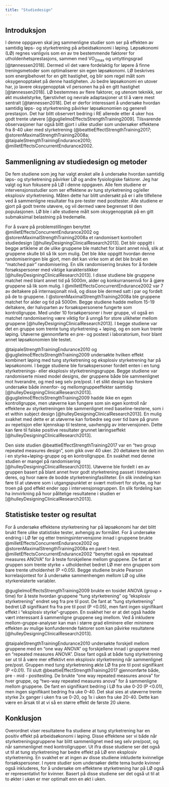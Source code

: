 ```yaml
---
title: "Studiedesign"
---
```


## Introduksjon

I denne oppgaven skal jeg sammenligne studier som ser på effekten av samtidig løps- og styrketrening på arbeidsøkonomi i løping. Løpsøkonomi (LØ) regnes vanligvis som en av tre bestemmende faktorer for utholdenhetsprestasjons, sammen med VO~2max~ og untyttingsgrad [@tønnessen2018]. Dermed vil det være fordelaktig for løpere å finne treningsmetoder som optimaliserer sin egen løpsøkonomi. LØ beskrives som energibehovet for en gitt hastighet, og blir som regel målt som oksygenopptaket på denne hastigheten. Jo bedre løpsøkonomi en utover har, jo lavere oksygenopptak vil personen ha på en gitt hastighet [@tønnessen2018]. LØ bestemmes av flere faktorer, og utenom teknikk, ser økt muskelstyrke, fjærstivhet og nevrale adaptasjoner ut til å være mest sentralt [@tønnessen2018]. Det er derfor interessant å undersøke hvordan samtidig løps- og styrketrening påvirker løpsøkonomien og generell prestasjon. Det har blitt observert bedring i RE allerede etter 4 uker hos godt trente utøvere [@guglielmoEffectsStrengthTraining2009]. Tilsvarende observasjoner har også blitt gjort i ulike studier som undersøker effektene fra 8-40 uker med styrketrening (@beattieEffectStrengthTraining2017; @storenMaximalStrengthTraining2008a; @taipaleStrengthTrainingEndurance2010; @milletEffectsConcurrentEndurance2002.

## Sammenligning av studiedesign og metoder

De fem studiene som jeg har valgt ønsket alle å undersøke hvordan samtidig løps- og styrketrening påvirker LØ og andre fysiologiske faktorer. Jeg har valgt og kun fokusere på LØ i denne oppgaven. Alle fem studiene er intervensjonsstudier som ser effektene av tung styrketrening og/eller eksplosiv styrketrening. Måten dette har blitt undersøkt på er i alle tilfellene ved å sammenligne resultater fra pre-tester med posttester. Alle studiene er gjort på godt trente utøvere, og vil dermed være begrenset til den populasjonen. LØ ble i alle studiene målt som oksygenopptak på en gitt submaksimal belastning på tredemølle.

For å svare på problemstillingen benyttet @milletEffectsConcurrentEndurance2002 og @storenMaximalStrengthTraining2008a et randomisert kontrollert studiedesign [@hulleyDesigningClinicalResearch2013]. Det blir oppgitt i begge artiklene at de ulike gruppene ble matchet for blant annet nivå, slik at gruppene skulle bli så lik som mulig. Det ble ikke oppgitt hvordan denne randomiseringen ble gjort, men det kan virke som at det ble brukt en "matched pair" randomisering. En slik randomisering brukes for å fordele forsøkspersoner med viktige karakteristikker [@hulleyDesigningClinicalResearch2013]. I disse studiene ble gruppene matchet med blant annet tid på 5000m, alder og konkurransenivå for å gjøre gruppene så lik som mulig. I @milletEffectsConcurrentEndurance2002 var 7 av deltakere på internasjonalt nivå, og disse ble dermed satt i par og fordelt på de to gruppene. I @storenMaximalStrengthTraining2008a ble gruppene matchet for alder og tid på 5000m. Begge studiene hadde mellom 15-19 deltakere, der halvparten av forsøkspersonene fungerte som kontrollgruppe. Med under 10 forsøkpersoner i hver gruppe, vil også en matchet randomisering være viktig for å unngå for store ulikheter mellom gruppene [@hulleyDesigningClinicalResearch2013]. I begge studiene var det en gruppe som trente tung styrketrening + løping, og en som kun trente løping. Utøverne gjennomførte en pre- og postest i laboratorium, hvor blant annet løpsøkonomien ble testet.

@taipaleStrengthTrainingEndurance2010 og @guglielmoEffectsStrengthTraining2009 undersøkte hvilken effekt kombinert løping med tung styrketrening og eksplosiv styrketrening har på løpsøkonomi. I begge studiene ble forsøkspersoner fordelt enten i en tung styrketrenings- eller eksplosiv styrketreningsgruppe. Begge studiene var randomiserte mixed model designs, der gruppene både ble sammenlignet mot hverandre, og med seg selv pre/post. I et slikt design kan forskere undersøke både innenfor- og mellomgruppeeffekter samtidig [@hulleyDesigningClinicalResearch2013]. @guglielmoEffectsStrengthTraining2009 hadde ikke en egen kontrollgruppe, men utøverne kan fungere som sin egen kontroll når effektene av styrketreningen ble sammenlignet med baseline-testene, som i et within subject design [@hulleyDesigningClinicalResearch2013]. En mulig svakhet med dette er at utøverne kan forbedre seg over tid bare på grunn av repetisjon eller kjennskap til testene, uavhengig av intervensjonen. Dette kan føre til falske positive resultater grunnet læringseffekt [@hulleyDesigningClinicalResearch2013].

Den siste studien @beattieEffectStrengthTraining2017 var en "two group repeated measures design", som gikk over 40 uker. 20 deltakere ble delt inn i en styrke+løping-gruppe og en kontrollgruppe. En svakhet med denne studien er mangel på randomisering [@hulleyDesigningClinicalResearch2013]. Utøverne ble fordelt i en av gruppen basert på blant annet hvor godt styrketrening passet i timeplanen deres, og hvor nære de bodde styrketreningfasiliteter. En slik inndeling kan føre til at utøvere som i utgangspunktet er svært motivert for styrke, og har troen på god effekt ender opp i intervensjonsgruppen. En slik fordeling kan ha innvirkning på hvor pålitelige resultatene i studien er [@hulleyDesigningClinicalResearch2013].

## Statistiske tester og resultat

For å undersøke effektene styrketrening har på løpsøkonomi har det blitt brukt flere ulike statistiske tester, avhengig av formålet. For å undersøke endring i LØ før og etter treningsintervensjone innad i gruppene brukte @milletEffectsConcurrentEndurance2002 og @storenMaximalStrengthTraining2008a en paret t-test. @milletEffectsConcurrentEndurance2002 "benyttet også en repeatead measures ANOVA" for å teste forskjellene mellom gruppene. De fant at gruppen som trente styrke + utholdenhet bedret LØ mer enn gruppen som bare trente utholdenhet (P \<0.05). Begge studiene brukte Pearson korrelasjontest for å undersøke sammenhengen mellom LØ og ulike styrkerelaterte variabler.

@guglielmoEffectsStrengthTraining2009 brukte en tosidet ANOVA (group × time) for å teste hvordan gruppene "tung styrketrening" og "eksplosiv styrketrening" endret seg fra pre til post. De fant at "tung styrketrening" bedret LØ signifikant fra fra pre til post (P \<0.05), men fant ingen signifikant effekt i "eksplosiv styrke"-gruppen. En svakhet her er at det også hadde vært interessant å sammenligne gruppene seg imellom. Ved å inkludere mellom-gruppe-analyser kan man i større grad eliminere eller minimere effekten av mulige konfunderende faktorer som kan påvirke resultatene [@hulleyDesigningClinicalResearch2013].

@taipaleStrengthTrainingEndurance2010 undersøkte forskjell mellom gruppene med en "one way ANOVA" og forskjellene innad i gruppene med en "repeated measures ANOVA". Disse fant også at både tung styrketrening ser ut til å være mer effektivt enn eksplosiv styrketrening når sammenlignet pre/post. Gruppen med tung styrketrening økte LØ fra pre til post signifikant (P \<0.01). Til slutt @beattieEffectStrengthTraining2017 gjennomførte både, pre - mid - posttesting. De brukte "one way repeated measures anova" for hver gruppe, og "two-way repeated measures anova" for å sammenligne mellom gruppene. De fant en signifikant bedring i LØ fra uke 0-20 (P \<0.01), men ingen signifikant bedring fra uke 0-40. Det skal sies at utøverne trente styrke 2x ganger i uken fra ue 0-20, og 1x i uken fra uke 20-40. Dette kan være en årsak til at vi så en større effekt de første 20 ukene.

## Konklusjon

Overordnet viser resultatene fra studiene at tung styrketrening har en positiv effekt på arbeidsøkonomi i løping. Disse effektene ser vi både når styrketreningsgruppene har blitt sammenlignet med seg selv pre/post, og når sammenlignet med kontrollgrupper. Ut ifra disse studiene ser det også ut til at tung styrketrening har bedre effekt på LØ enn eksplosiv styrketrening. En svakhet er at ingen av disse studiene inkluderte kvinnelige forsøkspersoner. I nyere studier som undersøker dette tema burde kvinner også inkluderes, for å undersøke om effektene styrketrening har på LØ også er representativt for kvinner. Basert på disse studiene ser det også ut til at to økter i uken er mer optimalt enn en økt i uken.